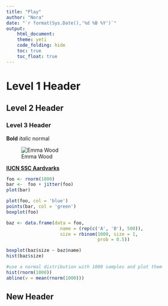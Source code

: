 ```yaml
---
title: "Play"
author: "Nora"
date: "`r format(Sys.Date(),'%d %B %Y')`"
output: 
    html_document:
    theme: yeti
    code_folding: hide
    toc: true
    toc_float: true
---
```


# Level 1 Header

## Level 2 Header

### Level 3 Header

**Bold** *italic* normal


![Emma Wood](Aardvark.jpg) 


[**IUCN SSC Aardvarks**](http://aardvarkafrica.org)

```r
foo <- rnorm(1000)
bar <-  foo + jitter(foo)
plot(bar)

plot(foo, col = 'blue')
points(bar, col = 'green')
boxplot(foo)

baz <- data.frame(data = foo,
                    name = (rep(c('A', 'B'), 500)),
                    size = rbinom(1000, size = 1, 
                                  prob = 0.5))

boxplot(baz$size ~ baz$name)
hist(baz$size)

```

```r
#use a normal distribution with 1000 samples and plot them
hist(rnorm(1000))
abline(v = mean(rnorm(1000)))
```

## New Header